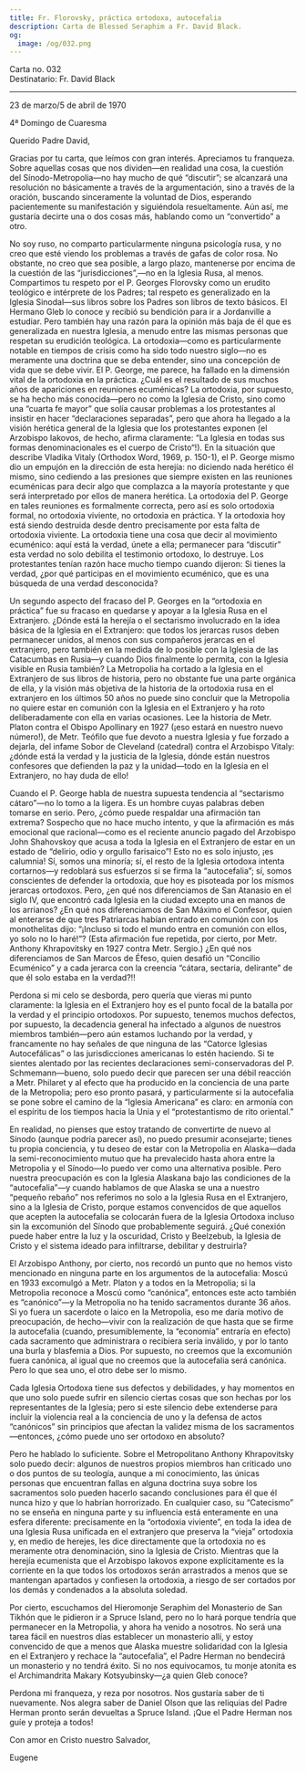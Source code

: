```yaml
---
title: Fr. Florovsky, práctica ortodoxa, autocefalia
description: Carta de Blessed Seraphim a Fr. David Black.
og:
  image: /og/032.png
---
```


<div style={{textAlign:'right', fontFamily:'monospace'}}>Carta no. 032</div>
<div style={{textAlign:'left', fontFamily:'monospace'}}>Destinatario: Fr. David Black</div>

---

23 de marzo/5 de abril de 1970

4ª Domingo de Cuaresma

Querido Padre David,

Gracias por tu carta, que leímos con gran interés. Apreciamos tu franqueza. Sobre aquellas cosas que nos dividen—en realidad una cosa, la cuestión del Sínodo-Metropolia—no hay mucho de qué “discutir”; se alcanzará una resolución no básicamente a través de la argumentación, sino a través de la oración, buscando sinceramente la voluntad de Dios, esperando pacientemente su manifestación y siguiéndola resueltamente. Aún así, me gustaría decirte una o dos cosas más, hablando como un “convertido” a otro.

No soy ruso, no comparto particularmente ninguna psicología rusa, y no creo que esté viendo los problemas a través de gafas de color rosa. No obstante, no creo que sea posible, a largo plazo, mantenerse por encima de la cuestión de las “jurisdicciones”,—no en la Iglesia Rusa, al menos. Compartimos tu respeto por el P. Georges Florovsky como un erudito teológico e intérprete de los Padres; tal respeto es generalizado en la Iglesia Sinodal—sus libros sobre los Padres son libros de texto básicos. El Hermano Gleb lo conoce y recibió su bendición para ir a Jordanville a estudiar. Pero también hay una razón para la opinión más baja de él que es generalizada en nuestra Iglesia, a menudo entre las mismas personas que respetan su erudición teológica. La ortodoxia—como es particularmente notable en tiempos de crisis como ha sido todo nuestro siglo—no es meramente una doctrina que se deba entender, sino una concepción de vida que se debe vivir. El P. George, me parece, ha fallado en la dimensión vital de la ortodoxia en la práctica. ¿Cuál es el resultado de sus muchos años de apariciones en reuniones ecuménicas? La ortodoxia, por supuesto, se ha hecho más conocida—pero no como la Iglesia de Cristo, sino como una “cuarta fe mayor” que solía causar problemas a los protestantes al insistir en hacer “declaraciones separadas”, pero que ahora ha llegado a la visión herética general de la Iglesia que los protestantes exponen (el Arzobispo Iakovos, de hecho, afirma claramente: “La Iglesia en todas sus formas denominacionales es el cuerpo de Cristo“!). En la situación que describe Vladika Vitaly (Orthodox Word, 1969, p. 150-1), el P. George mismo dio un empujón en la dirección de esta herejía: no diciendo nada herético él mismo, sino cediendo a las presiones que siempre existen en las reuniones ecuménicas para decir algo que complazca a la mayoría protestante y que será interpretado por ellos de manera herética. La ortodoxia del P. George en tales reuniones es formalmente correcta, pero así es solo ortodoxia formal, no ortodoxia viviente, no ortodoxia en práctica. Y la ortodoxia hoy está siendo destruida desde dentro precisamente por esta falta de ortodoxia viviente. La ortodoxia tiene una cosa que decir al movimiento ecuménico: aquí está la verdad, únete a ella; permanecer para “discutir” esta verdad no solo debilita el testimonio ortodoxo, lo destruye. Los protestantes tenían razón hace mucho tiempo cuando dijeron: Si tienes la verdad, ¿por qué participas en el movimiento ecuménico, que es una búsqueda de una verdad desconocida?

Un segundo aspecto del fracaso del P. Georges en la “ortodoxia en práctica” fue su fracaso en quedarse y apoyar a la Iglesia Rusa en el Extranjero. ¿Dónde está la herejía o el sectarismo involucrado en la idea básica de la Iglesia en el Extranjero: que todos los jerarcas rusos deben permanecer unidos, al menos con sus compañeros jerarcas en el extranjero, pero también en la medida de lo posible con la Iglesia de las Catacumbas en Rusia—y cuando Dios finalmente lo permita, con la Iglesia visible en Rusia también? La Metropolia ha cortado a la Iglesia en el Extranjero de sus libros de historia, pero no obstante fue una parte orgánica de ella, y la visión más objetiva de la historia de la ortodoxia rusa en el extranjero en los últimos 50 años no puede sino concluir que la Metropolia no quiere estar en comunión con la Iglesia en el Extranjero y ha roto deliberadamente con ella en varias ocasiones. Lee la historia de Metr. Platon contra el Obispo Apollinary en 1927 (¡eso estará en nuestro nuevo número!), de Metr. Teófilo que fue devoto a nuestra Iglesia y fue forzado a dejarla, del infame Sobor de Cleveland (catedral) contra el Arzobispo Vitaly: ¿dónde está la verdad y la justicia de la Iglesia, dónde están nuestros confesores que defienden la paz y la unidad—todo en la Iglesia en el Extranjero, no hay duda de ello!

Cuando el P. George habla de nuestra supuesta tendencia al “sectarismo cátaro”—no lo tomo a la ligera. Es un hombre cuyas palabras deben tomarse en serio. Pero, ¿cómo puede respaldar una afirmación tan extrema? Sospecho que no hace mucho intento, y que la afirmación es más emocional que racional—como es el reciente anuncio pagado del Arzobispo John Shahovskoy que acusa a toda la Iglesia en el Extranjero de estar en un estado de “delirio, odio y orgullo farisaico”! Esto no es solo injusto, ¡es calumnia! Sí, somos una minoría; sí, el resto de la Iglesia ortodoxa intenta cortarnos—y redoblará sus esfuerzos si se firma la “autocefalia”; sí, somos conscientes de defender la ortodoxia, que hoy es pisoteada por los mismos jerarcas ortodoxos. Pero, ¿en qué nos diferenciamos de San Atanasio en el siglo IV, que encontró cada Iglesia en la ciudad excepto una en manos de los arrianos? ¿En qué nos diferenciamos de San Máximo el Confesor, quien al enterarse de que tres Patriarcas habían entrado en comunión con los monothelitas dijo: “¡Incluso si todo el mundo entra en comunión con ellos, yo solo no lo haré!”? (Esta afirmación fue repetida, por cierto, por Metr. Anthony Khrapovitsky en 1927 contra Metr. Sergio.) ¿En qué nos diferenciamos de San Marcos de Éfeso, quien desafió un “Concilio Ecuménico” y a cada jerarca con la creencia “cátara, sectaria, delirante” de que él solo estaba en la verdad?!!

Perdona si mi celo se desborda, pero quería que vieras mi punto claramente: la Iglesia en el Extranjero hoy es el punto focal de la batalla por la verdad y el principio ortodoxos. Por supuesto, tenemos muchos defectos, por supuesto, la decadencia general ha infectado a algunos de nuestros miembros también—pero aún estamos luchando por la verdad, y francamente no hay señales de que ninguna de las “Catorce Iglesias Autocefálicas” o las jurisdicciones americanas lo estén haciendo. Si te sientes alentado por las recientes declaraciones semi-conservadoras del P. Schmemann—bueno, solo puedo decir que parecen ser una débil reacción a Metr. Philaret y al efecto que ha producido en la conciencia de una parte de la Metropolia; pero eso pronto pasará, y particularmente si la autocefalia se pone sobre el camino de la “Iglesia Americana” es claro: en armonía con el espíritu de los tiempos hacia la Unia y el “protestantismo de rito oriental.”

En realidad, no pienses que estoy tratando de convertirte de nuevo al Sínodo (aunque podría parecer así), no puedo presumir aconsejarte; tienes tu propia conciencia, y tu deseo de estar con la Metropolia en Alaska—dada la semi-reconocimiento mutuo que ha prevalecido hasta ahora entre la Metropolia y el Sínodo—lo puedo ver como una alternativa posible. Pero nuestra preocupación es con la Iglesia Alaskana bajo las condiciones de la “autocefalia”—y cuando hablamos de que Alaska se una a nuestro “pequeño rebaño” nos referimos no solo a la Iglesia Rusa en el Extranjero, sino a la Iglesia de Cristo, porque estamos convencidos de que aquellos que acepten la autocefalia se colocarán fuera de la Iglesia Ortodoxa incluso sin la excomunión del Sínodo que probablemente seguirá. ¿Qué conexión puede haber entre la luz y la oscuridad, Cristo y Beelzebub, la Iglesia de Cristo y el sistema ideado para infiltrarse, debilitar y destruirla?

El Arzobispo Anthony, por cierto, nos recordó un punto que no hemos visto mencionado en ninguna parte en los argumentos de la autocefalia: Moscú en 1933 excomulgó a Metr. Platon y a todos en la Metropolia; si la Metropolia reconoce a Moscú como “canónica”, entonces este acto también es “canónico”—y la Metropolia no ha tenido sacramentos durante 36 años. Si yo fuera un sacerdote o laico en la Metropolia, eso me daría motivo de preocupación, de hecho—vivir con la realización de que hasta que se firme la autocefalia (cuando, presumiblemente, la “economía” entraría en efecto) cada sacramento que administrara o recibiera sería inválido, y por lo tanto una burla y blasfemia a Dios. Por supuesto, no creemos que la excomunión fuera canónica, al igual que no creemos que la autocefalia será canónica. Pero lo que sea uno, el otro debe ser lo mismo.

Cada Iglesia Ortodoxa tiene sus defectos y debilidades, y hay momentos en que uno solo puede sufrir en silencio ciertas cosas que son hechas por los representantes de la Iglesia; pero si este silencio debe extenderse para incluir la violencia real a la conciencia de uno y la defensa de actos “canónicos” sin principios que afectan la validez misma de los sacramentos—entonces, ¿cómo puede uno ser ortodoxo en absoluto?

Pero he hablado lo suficiente. Sobre el Metropolitano Anthony Khrapovitsky solo puedo decir: algunos de nuestros propios miembros han criticado uno o dos puntos de su teología, aunque a mi conocimiento, las únicas personas que encuentran fallas en alguna doctrina suya sobre los sacramentos solo pueden hacerlo sacando conclusiones para él que él nunca hizo y que lo habrían horrorizado. En cualquier caso, su “Catecismo” no se enseña en ninguna parte y su influencia está enteramente en una esfera diferente: precisamente en la “ortodoxia viviente”, en toda la idea de una Iglesia Rusa unificada en el extranjero que preserva la “vieja” ortodoxia y, en medio de herejes, les dice directamente que la ortodoxia no es meramente otra denominación, sino la Iglesia de Cristo. Mientras que la herejía ecumenista que el Arzobispo Iakovos expone explícitamente es la corriente en la que todos los ortodoxos serán arrastrados a menos que se mantengan apartados y confiesen la ortodoxia, a riesgo de ser cortados por los demás y condenados a la absoluta soledad.

Por cierto, escuchamos del Hieromonje Seraphim del Monasterio de San Tikhón que le pidieron ir a Spruce Island, pero no lo hará porque tendría que permanecer en la Metropolia, y ahora ha venido a nosotros. No será una tarea fácil en nuestros días establecer un monasterio allí, y estoy convencido de que a menos que Alaska muestre solidaridad con la Iglesia en el Extranjero y rechace la “autocefalia”, el Padre Herman no bendecirá un monasterio y no tendrá éxito. Si no nos equivocamos, tu monje atonita es el Archimandrita Makary Kotsyubinsky—¿a quien Gleb conoce?

Perdona mi franqueza, y reza por nosotros. Nos gustaría saber de ti nuevamente. Nos alegra saber de Daniel Olson que las reliquias del Padre Herman pronto serán devueltas a Spruce Island. ¡Que el Padre Herman nos guíe y proteja a todos!

Con amor en Cristo nuestro Salvador,

Eugene